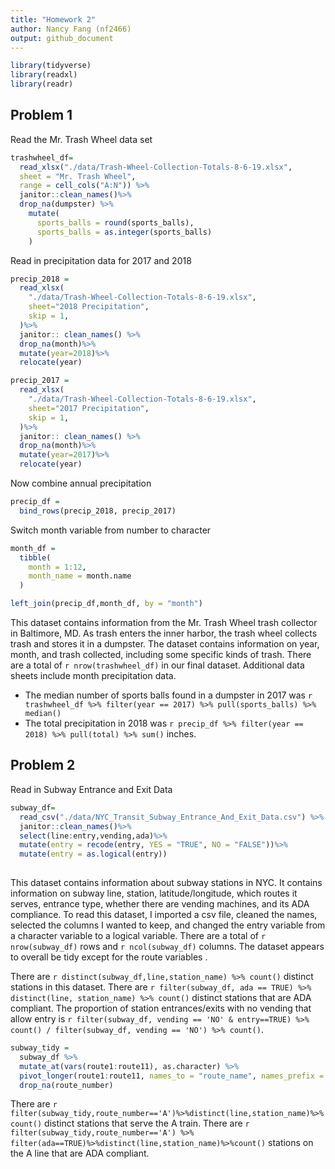 ```yaml
---
title: "Homework 2"
author: Nancy Fang (nf2466)
output: github_document
---
```


```r
library(tidyverse)
library(readxl)
library(readr)
```


## Problem 1
Read the Mr. Trash Wheel data set
```r
trashwheel_df=
  read_xlsx("./data/Trash-Wheel-Collection-Totals-8-6-19.xlsx", 
  sheet = "Mr. Trash Wheel",
  range = cell_cols("A:N")) %>%
  janitor::clean_names()%>%
  drop_na(dumpster) %>%
    mutate(
      sports_balls = round(sports_balls),
      sports_balls = as.integer(sports_balls)
    )
```

Read in precipitation data for 2017 and 2018

```r
precip_2018 = 
  read_xlsx(
    "./data/Trash-Wheel-Collection-Totals-8-6-19.xlsx",
    sheet="2018 Precipitation",
    skip = 1,
  )%>%
  janitor:: clean_names() %>%
  drop_na(month)%>%
  mutate(year=2018)%>%
  relocate(year)

precip_2017 = 
  read_xlsx(
    "./data/Trash-Wheel-Collection-Totals-8-6-19.xlsx",
    sheet="2017 Precipitation",
    skip = 1,
  )%>%
  janitor:: clean_names() %>%
  drop_na(month)%>%
  mutate(year=2017)%>%
  relocate(year)

```
Now combine annual precipitation

```r
precip_df = 
  bind_rows(precip_2018, precip_2017)

```
Switch month variable from number to character
```r
month_df = 
  tibble(
    month = 1:12,
    month_name = month.name
  )

left_join(precip_df,month_df, by = "month")

```
This dataset contains information from the Mr. Trash Wheel trash collector in Baltimore, MD. As trash enters the inner harbor, the trash wheel collects trash and stores it in a dumpster. The dataset contains information on year, month, and trash collected, including some specific kinds of trash. There are a total of 
`r nrow(trashwheel_df)` in our final dataset. Additional data sheets include month precipitation data. 

* The median number of sports balls found in a dumpster in 2017 was `r trashwheel_df %>% filter(year == 2017) %>% pull(sports_balls) %>% median()`
* The total precipitation in 2018 was `r precip_df %>% filter(year == 2018) %>% pull(total) %>% sum()` inches.


Problem 2
---
Read in Subway Entrance and Exit Data
```r
subway_df=
  read_csv("./data/NYC_Transit_Subway_Entrance_And_Exit_Data.csv") %>%
  janitor::clean_names()%>%
  select(line:entry,vending,ada)%>%
  mutate(entry = recode(entry, YES = "TRUE", NO = "FALSE"))%>%
  mutate(entry = as.logical(entry))
  
```
This dataset contains information about subway stations in NYC. It contains information on subway line, station, latitude/longitude, which routes it serves, entrance type, whether there are vending machines, and its ADA compliance. To read this dataset, I imported a csv file, cleaned the names, selected the columns I wanted to keep, and changed the entry variable from a character variable to a logical variable. There are a total of `r nrow(subway_df)` rows and `r ncol(subway_df)` columns. The dataset appears to overall be tidy except for the route variables .

There are `r distinct(subway_df,line,station_name) %>% count()` distinct stations in this dataset. There are `r filter(subway_df, ada == TRUE) %>% distinct(line, station_name) %>% count()` distinct stations that are ADA compliant. The proportion of station entrances/exits with no vending that allow entry is `r filter(subway_df, vending == 'NO' & entry==TRUE) %>%  count() / filter(subway_df, vending == 'NO') %>% count()`.

```r
subway_tidy =
  subway_df %>%
  mutate_at(vars(route1:route11), as.character) %>%
  pivot_longer(route1:route11, names_to = "route_name", names_prefix = "route", values_to = "route_number") %>%
  drop_na(route_number)

```
There are `r filter(subway_tidy,route_number=='A')%>%distinct(line,station_name)%>%count()` distinct stations that serve the A train. There are `r filter(subway_tidy,route_number=='A') %>% filter(ada==TRUE)%>%distinct(line,station_name)%>%count()` stations on the A line that are ADA compliant.


